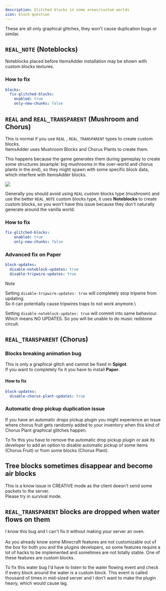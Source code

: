 ```yaml
---
description: Glitched blocks in some areas/custom worlds
icon: block-question
---
```


<Note>
These are all only graphical glitches, they won't cause duplication bugs or similar.
</Note>


## `REAL_NOTE` (Noteblocks)

Noteblocks placed before ItemsAdder installation may be shown with custom blocks textures.

### How to fix


```yaml config.yml lines icon="yaml"
blocks:
  fix-glitched-blocks:
    enabled: true
    only-new-chunks: false
```


## `REAL` and `REAL_TRANSPARENT` (Mushroom and Chorus)

This is normal if you use `REAL` , `REAL_TRANSPARENT` types to create custom blocks.\
ItemsAdder uses Mushroom Blocks and Chorus Plants to create them.

This happens because the game generates them during gameplay to create some structures (example: big mushrooms in the over-world and chorus plants in the end), so they might spawn with some specific block data, which interfere with ItemsAdder blocks.

![](</assets/images/image (50).png>)

Generally you should avoid using `REAL` custom blocks type (mushroom) and use the better `REAL_NOTE` custom blocks type, it uses **Noteblocks** to create custom blocks, so you won't have this issue because they don't naturally generate around the vanilla world.

### How to fix


```yaml config.yml lines icon="yaml"
fix-glitched-blocks:
    enabled: true
    only-new-chunks: false
```


### Advanced fix on Paper


```yaml config/paper-global.yml lines icon="yaml"
block-updates:
  disable-noteblock-updates: true
  disable-tripwire-updates: true
```



<Warning>
Note

Setting `disable-tripwire-updates: true` will completely stop tripwire from updating.\
So it can potentially cause tripwires traps to not work anymore.\\

Setting `disable-noteblock-updates: true` will commit into same behaviour.\
Which means NO UPDATES. So you will be unable to do music redstone circuit.
</Warning>


## `REAL_TRANSPARENT` (Chorus)

### Blocks breaking animation bug

This is only a graphical glitch and cannot be fixed in **Spigot**.\
If you want to completely fix it you have to install **Paper**.


<Card title="1HPjKn_vmw8" icon="link" href="https://youtu.be/1HPjKn_vmw8"></Card>


#### How to fix


```yaml config/paper-global.yml lines icon="yaml"
block-updates:
  disable-chorus-plant-updates: true
```


### Automatic drop pickup duplication issue

If you have an automatic drops pickup plugin you might experience an issue where chorus fruit gets randomly added to your inventory when this kind of Chorus Plant graphical glitches happen.

To fix this you have to remove the automatic drop pickup plugin or ask its developer to add an option to disable automatic pickup of some items (Chorus Fruit) or from some blocks (Chorus Plant).

## **Tree blocks sometimes disappear and become air blocks**

This is a know issue in CREATIVE mode as the client doesn't send some packets to the server.\
Please try in survival mode.

## **`REAL_TRANSPARENT` blocks are dropped when water flows on them**

I know this bug and I can't fix it without making your server an oven.\
\
As you already know some Minecraft features are not customizable out of the box for both you and the plugins developers, so some features require a lot of hacks to be implemented and sometimes are not totally stable. One of these features are custom blocks.

To fix this water bug I'd have to listen to the water flowing event and check if every block around the water is a custom block. This event is called thousand of times in mid-sized server and I don't want to make the plugin heavy, which would cause lag.
